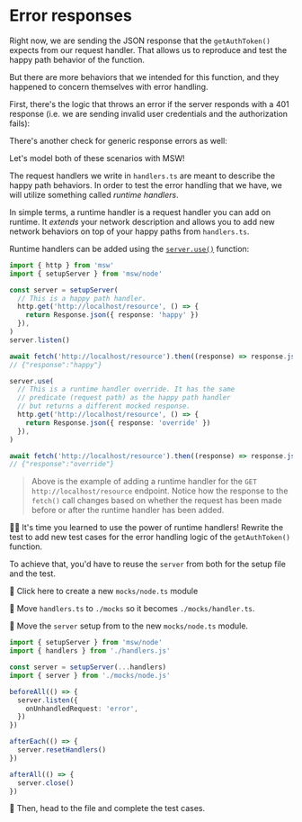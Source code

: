 # Error responses

Right now, we are sending the JSON response that the `getAuthToken()` expects from our request handler. That allows us to reproduce and test the happy path behavior of the function.

But there are more behaviors that we intended for this function, and they happened to concern themselves with error handling.

First, there's the logic that throws an error if the server responds with a 401 response (i.e. we are sending invalid user credentials and the authorization fails):

<CodeFile file="get-auth-token.ts" range="16-18" />

There's another check for generic response errors as well:

<CodeFile file="get-auth-token.ts" range="20-22" />

Let's model both of these scenarios with MSW!

The request handlers we write in `handlers.ts` are meant to describe the happy path behaviors. In order to test the error handling that we have, we will utilize something called _runtime handlers_.

In simple terms, a runtime handler is a request handler you can add on runtime. It _extends_ your network description and allows you to add new network behaviors on top of your happy paths from `handlers.ts`.

Runtime handlers can be added using the [`server.use()`](https://mswjs.io/docs/api/setup-server/use) function:

```ts highlight=15-22
import { http } from 'msw'
import { setupServer } from 'msw/node'

const server = setupServer(
  // This is a happy path handler.
  http.get('http://localhost/resource', () => {
    return Response.json({ response: 'happy' })
  }),
)
server.listen()

await fetch('http://localhost/resource').then((response) => response.json())
// {"response":"happy"}

server.use(
  // This is a runtime handler override. It has the same
  // predicate (request path) as the happy path handler
  // but returns a different mocked response.
  http.get('http://localhost/resource', () => {
    return Response.json({ response: 'override' })
  }),
)

await fetch('http://localhost/resource').then((response) => response.json())
// {"response":"override"}
```

> Above is the example of adding a runtime handler for the `GET http://localhost/resource` endpoint. Notice how the response to the `fetch()` call changes based on whether the request has been made before or after the runtime handler has been added.

👨‍💼 It's time you learned to use the power of runtime handlers! Rewrite the <InlineFile file="get-auth-token.test.ts" /> test to add new test cases for the error handling logic of the `getAuthToken()` function.

To achieve that, you'd have to reuse the `server` from <InlineFile file="vitest.setup.ts" /> both for the setup file and the test.

:koala: <InlineFile file="./mocks/node.ts">Click here to create a new `mocks/node.ts` module</InlineFile>

:koala: Move `handlers.ts` to `./mocks` so it becomes `./mocks/handler.ts`.

:koala: Move the `server` setup from <InlineFile file="vitest.setup.ts" /> to the new `mocks/node.ts` module.

```ts filename=vitest.setup.ts remove=1-4 add=5
import { setupServer } from 'msw/node'
import { handlers } from './handlers.js'

const server = setupServer(...handlers)
import { server } from './mocks/node.js'

beforeAll(() => {
  server.listen({
    onUnhandledRequest: 'error',
  })
})

afterEach(() => {
  server.resetHandlers()
})

afterAll(() => {
  server.close()
})
```

:koala: Then, head to the <InlineFile file="get-auth-token.test.ts" /> file and complete the test cases.
